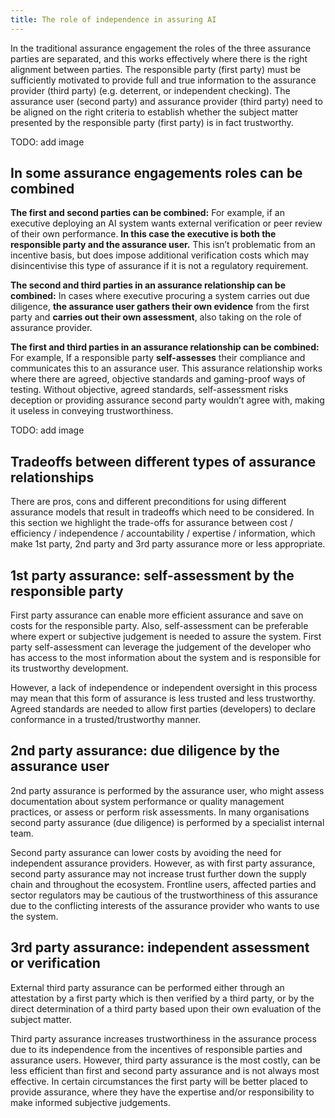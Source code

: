 ```yaml
---
title: The role of independence in assuring AI
---
```



<CookieBanner />

In the traditional assurance engagement the roles of the <OutboundLink href="https://www.icaew.com/technical/audit-and-assurance/assurance/process/scoping/what-is-feasible/three-party-relationship">three assurance parties </OutboundLink>are separated, and this works effectively where there is the right alignment between parties. The responsible party (first party) must be sufficiently motivated to provide full and true information to the assurance provider (third party) (e.g. deterrent, or independent checking). The assurance user (second party) and assurance provider (third party) need to be aligned on the right criteria to establish whether the subject matter presented by the responsible party (first party) is in fact trustworthy.

TODO: add image

## In some assurance engagements roles can be <OutboundLink href="https://q-audit.com.au/differences-third-party-second-party-first-party-audits/">combined</OutboundLink>

**The first and second parties can be combined:** For example, if an executive deploying an AI system wants external verification or peer review of their own performance. **In this case the executive is both the responsible party and the assurance user.** This isn’t problematic from an incentive basis, but does impose additional verification costs which may disincentivise this type of assurance if it is not a regulatory requirement.

**The second and third parties in an assurance relationship can be combined:** In cases where executive procuring a system carries out due diligence, **the assurance user gathers their own evidence** from the first party and **carries out their own assessment**, also taking on the role of assurance provider.

**The first and third parties in an assurance relationship can be combined:** For example, If a responsible party **self-assesses** their compliance and communicates this to an assurance user. This assurance relationship works where there are agreed, objective standards and gaming-proof ways of testing. Without objective, agreed standards, self-assessment risks deception or providing assurance second party wouldn’t agree with, making it useless in conveying trustworthiness.

TODO: add image

## Tradeoffs between different types of assurance relationships

There are pros, cons and different preconditions for using different assurance models that result in tradeoffs which need to be considered. In this section we highlight the trade-offs for assurance between cost / efficiency / independence / accountability / expertise / information, which make 1st party, 2nd party and 3rd party assurance more or less appropriate.

## 1st party assurance: self-assessment by the responsible party

First party assurance can enable more efficient assurance and save on costs for the responsible party. Also, self-assessment can be preferable where expert or subjective judgement is needed to assure the system. First party self-assessment can leverage the judgement of the developer who has access to the most information about the system and is responsible for its trustworthy development.

However, a lack of independence or independent oversight in this process may mean that this form of assurance is less trusted and less trustworthy. Agreed standards are needed to allow first parties (developers) to declare conformance in a trusted/trustworthy manner.

## 2nd party assurance: due diligence by the assurance user

2nd party assurance is performed by the assurance user, who might assess documentation about system performance or quality management practices, or assess or perform risk assessments. In many organisations second party assurance (due diligence) is performed by a specialist internal team.

Second party assurance can lower costs by avoiding the need for independent assurance providers. However, as with first party assurance, second party assurance may not increase trust further down the supply chain and throughout the ecosystem. Frontline users, affected parties and sector regulators may be cautious of the trustworthiness of this assurance due to the conflicting interests of the assurance provider who wants to use the system.

## 3rd party assurance: independent assessment or verification

External third party assurance can be performed either through an attestation by a first party which is then verified by a third party, or by the direct determination of a third party based upon their own evaluation of the subject matter.

Third party assurance increases trustworthiness in the assurance process due to its independence from the incentives of responsible parties and assurance users. However, third party assurance is the most costly, can be less efficient than first and second party assurance and is not always most effective. In certain circumstances the first party will be better placed to provide assurance, where they have the expertise and/or responsibility to make informed subjective judgements.

<License />
